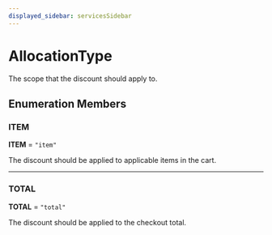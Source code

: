 ```yaml
---
displayed_sidebar: servicesSidebar
---
```



# AllocationType

The scope that the discount should apply to.

## Enumeration Members

### ITEM

 **ITEM** = ``"item"``

The discount should be applied to applicable items in the cart.

___

### TOTAL

 **TOTAL** = ``"total"``

The discount should be applied to the checkout total.

